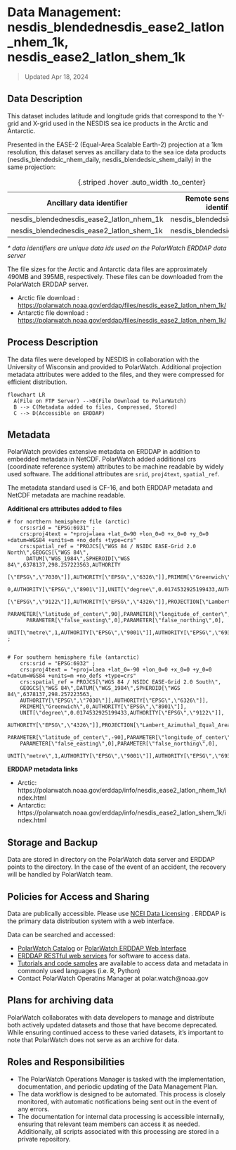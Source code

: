 
# Data Management: <br/> nesdis_blendednesdis_ease2_latlon_nhem_1k,  nesdis_ease2_latlon_shem_1k
> Updated Apr 18, 2024


## Data Description 
This dataset includes latitude and longitude grids that correspond 
to the Y-grid and X-grid used in the NESDIS sea ice products in the Arctic and Antarctic.

Presented in the EASE-2 (Equal-Area Scalable Earth-2) projection at a 1km resolution, 
this dataset serves as ancillary data to the sea ice data products (nesdis_blendedsic_nhem_daily, nesdis_blendedsic_shem_daily) 
in the same projection: 

| Ancillary data identifier    | Remote sensing data identifier|
| -------- | ------- |
| nesdis_blendednesdis_ease2_latlon_nhem_1k  | nesdis_blendedsic_nhem_daily    |
| nesdis_blendednesdis_ease2_latlon_shem_1k | nesdis_blendedsic_shem_daily     |
: {.striped .hover .auto_width .to_center}


_* data identifiers are unique data ids used on the PolarWatch ERDDAP data server_  


The file sizes for the Arctic and Antarctic data files are approximately 490MB and 395MB, 
respectively. These files can be downloaded from the PolarWatch ERDDAP server.


* Arctic file download : [https://polarwatch.noaa.gov/erddap/files/nesdis_ease2_latlon_nhem_1k/](https://polarwatch.noaa.gov/erddap/files/nesdis_ease2_latlon_nhem_1k/)
* Antarctic file download : [https://polarwatch.noaa.gov/erddap/files/nesdis_ease2_latlon_nhem_1k/](https://polarwatch.noaa.gov/erddap/files/nesdis_ease2_latlon_nhem_1k/)



## Process Description

The data files were developed by NESDIS in collaboration with the University 
of Wisconsin and provided to PolarWatch. Additional projection metadata 
attributes were added to the files, and 
they were compressed for efficient distribution.

```mermaid
flowchart LR
  A(File on FTP Server) -->B(File Download to PolarWatch)
  B --> C(Metadata added to files, Compressed, Stored)
  C --> D(Accessible on ERDDAP)
```


## Metadata

PolarWatch provides extensive metadata on ERDDAP in addition to embedded metadata in NetCDF.  PolarWatch added additional crs (coordinate reference system) attributes to be machine 
readable by widely used software. The additional attributes are ```srid```, ```proj4text```, ```spatial_ref```. 

The metadata standard used is CF-16, and both ERDDAP metadata and NetCDF metadata are machine readable.  


__Additional crs attributes added to files__

```
# for northern hemisphere file (arctic)
    crs:srid = "EPSG:6931" ;
    crs:proj4text = "+proj=laea +lat_0=90 +lon_0=0 +x_0=0 +y_0=0 +datum=WGS84 +units=m +no_defs +type=crs"
    crs:spatial_ref = "PROJCS[\"WGS 84 / NSIDC EASE-Grid 2.0 North\",GEOGCS[\"WGS 84\",
      DATUM[\"WGS_1984\",SPHEROID[\"WGS 84\",6378137,298.257223563,AUTHORITY
      [\"EPSG\",\"7030\"]],AUTHORITY[\"EPSG\",\"6326\"]],PRIMEM[\"Greenwich\",
      0,AUTHORITY[\"EPSG\",\"8901\"]],UNIT[\"degree\",0.0174532925199433,AUTHORITY
      [\"EPSG\",\"9122\"]],AUTHORITY[\"EPSG\",\"4326\"]],PROJECTION[\"Lambert_Azimuthal_Equal_Area\"],
      PARAMETER[\"latitude_of_center\",90],PARAMETER[\"longitude_of_center\",0],
      PARAMETER[\"false_easting\",0],PARAMETER[\"false_northing\",0],
      UNIT[\"metre\",1,AUTHORITY[\"EPSG\",\"9001\"]],AUTHORITY[\"EPSG\",\"6931\"]]" ;


# For southern hemisphere file (antarctic)
    crs:srid = "EPSG:6932" ;
    crs:proj4text = "+proj=laea +lat_0=-90 +lon_0=0 +x_0=0 +y_0=0 +datum=WGS84 +units=m +no_defs +type=crs"
    crs:spatial_ref = PROJCS[\"WGS 84 / NSIDC EASE-Grid 2.0 South\",
    GEOGCS[\"WGS 84\",DATUM[\"WGS_1984\",SPHEROID[\"WGS 84\",6378137,298.257223563,
    AUTHORITY[\"EPSG\",\"7030\"]],AUTHORITY[\"EPSG\",\"6326\"]],
    PRIMEM[\"Greenwich\",0,AUTHORITY[\"EPSG\",\"8901\"]],
    UNIT[\"degree\",0.0174532925199433,AUTHORITY[\"EPSG\",\"9122\"]],
    AUTHORITY[\"EPSG\",\"4326\"]],PROJECTION[\"Lambert_Azimuthal_Equal_Area\"],
    PARAMETER[\"latitude_of_center\",-90],PARAMETER[\"longitude_of_center\",0],
    PARAMETER[\"false_easting\",0],PARAMETER[\"false_northing\",0],
    UNIT[\"metre\",1,AUTHORITY[\"EPSG\",\"9001\"]],AUTHORITY[\"EPSG\",\"6932\"]]

```

__ERDDAP metadata links__

* Arctic: https://polarwatch.noaa.gov/erddap/info/nesdis_ease2_latlon_nhem_1k/index.html
* Antarctic: https://polarwatch.noaa.gov/erddap/info/nesdis_ease2_latlon_shem_1k/index.html


## Storage and Backup
Data are stored in directory on the PolarWatch data server and ERDDAP points to the directory. 
In the case of the event of an accident, the recovery will be handled by PolarWatch team. 


## Policies for Access and Sharing
Data are publically accessible. Please use [NCEI Data Licensing](https://www.ncei.noaa.gov/archive#:~:text=Because%20works%20of%20the%20US%20government%20are,license%20to%20that%20portion%20of%20its%20holdings.)
.   ERDDAP is the primary data distribution system with a web interface.  

Data can be searched and accessed: 

* [PolarWatch Catalog](https://polarwatch.noaa.gov/catalog/) or [PolarWatch ERDDAP Web Interface](https://polarwatch.noaa.gov/erddap/)
* [ERDDAP RESTful web services](https://polarwatch.noaa.gov/erddap/rest.html) for software to access data.
* [Tutorials and code samples](https://github.com/coastwatch-training/CoastWatch-Tutorials) are available to access data and metadata in commonly used languages (i.e. R, Python)
* Contact PolarWatch Operatins Manager at polar.watch@noaa.gov


## Plans for archiving data

PolarWatch collaborates with data developers to manage and distribute both actively updated datasets and those that have become deprecated. While ensuring continued access to these varied datasets, it's important to note that PolarWatch does not serve as an archive for data.


## Roles and Responsibilities

* The PolarWatch Operations Manager is tasked with the implementation, documentation, and periodic updating of the Data Management Plan.
* The data workflow is designed to be automated. This process is closely monitored, with automatic notifications being sent out in the event of any errors. 
* The documentation for internal data processing is accessible internally, ensuring that relevant team members can access it as needed. Additionally, all scripts associated with this processing are stored in a private repository.


